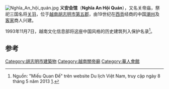 [[File:Nghĩa_An_hội_quán.jpg|thumb]]
'''义安会馆'''（'''Nghĩa An Hội Quán'''），又名关帝庙，祭祀三国名将[[关羽|关羽]]，位于[[越南|越南]][[胡志明市第五郡|胡志明市第五郡]]，由19世纪在[[胡志明市|西贡]]经商的中国[[潮州|潮州]]及[[客家|客家]]商人兴建。

1993年11月7日，越南文化信息部将这座中国风格的历史建筑列入保护名录<ref>Nguồn: "Miếu Quan Đế" trên website Du lịch Việt Nam, truy cập ngày 8 tháng 5 năm 2013 [http://mangdulichvietnam.vn/ff18fc07-450f-4b01-82eb-602fab1902cd/mieu-quan-de]{{dead link|date=2018年4月 |bot=InternetArchiveBot |fix-attempted=yes }}.</ref>。

==参考==
<references/>

[[Category:胡志明市建築物|Category:胡志明市建築物]]
[[Category:越南關帝廟|Category:越南關帝廟]]

[[Category:華人會館|Category:華人會館]]